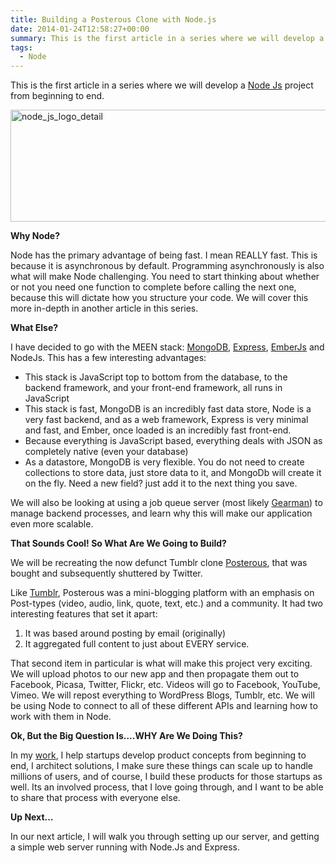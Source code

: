 ```yaml
---
title: Building a Posterous Clone with Node.js
date: 2014-01-24T12:58:27+00:00
summary: This is the first article in a series where we will develop a Node JS project from beginning to end. A quick introduction to what we are going to do, and everything that we are going to touch on in this project. Learning how to build a real product using Node.js, MongoDB, Express, Ember.js, and Gearman.
tags:
  - Node
---
```

This is the first article in a series where we will develop a <a title="Nodejs.org" href="http://nodejs.org" target="_blank">Node Js</a> project from beginning to end.

[<img class="alignnone size-full wp-image-569" alt="node_js_logo_detail" src="https://i1.wp.com/elliotbetancourt.knightlabs.co/wp-content/uploads/2014/01/node_js_logo_detail.png?resize=525%2C179" width="525" height="179" srcset="https://i2.wp.com/elliotbetancourt.com/wp-content/uploads/2014/01/node_js_logo_detail.png?w=574 574w, https://i2.wp.com/elliotbetancourt.com/wp-content/uploads/2014/01/node_js_logo_detail.png?resize=300%2C102 300w" sizes="(max-width: 525px) 100vw, 525px" data-recalc-dims="1" />](https://i1.wp.com/elliotbetancourt.knightlabs.co/wp-content/uploads/2014/01/node_js_logo_detail.png)

**Why Node?**

Node has the primary advantage of being fast. I mean REALLY fast. This is because it is asynchronous by default. Programming asynchronously is also what will make Node challenging. You need to start thinking about whether or not you need one function to complete before calling the next one, because this will dictate how you structure your code. We will cover this more in-depth in another article in this series.

**What Else?**

I have decided to go with the MEEN stack: <a href="http://www.mongodb.org" target="_blank">MongoDB</a>, <a href="http://expressjs.com" target="_blank">Express</a>, <a href="http://emberjs.com" target="_blank">EmberJs</a> and NodeJs. This has a few interesting advantages:

  * This stack is JavaScript top to bottom from the database, to the backend framework, and your front-end framework, all runs in JavaScript
  * This stack is fast, MongoDB is an incredibly fast data store, Node is a very fast backend, and as a web framework, Express is very minimal and fast, and Ember, once loaded is an incredibly fast front-end.
  * Because everything is JavaScript based, everything deals with JSON as completely native (even your database)
  * As a datastore, MongoDB is very flexible. You do not need to create collections to store data, just store data to it, and MongoDb will create it on the fly. Need a new field? just add it to the next thing you save.

We will also be looking at using a job queue server (most likely <a href="http://gearman.org" target="_blank">Gearman</a>) to manage backend processes, and learn why this will make our application even more scalable.

**That Sounds Cool! So What Are We Going to Build?**

We will be recreating the now defunct Tumblr clone <a title="About Posterous" href="http://en.wikipedia.org/wiki/Posterous" target="_blank">Posterous</a>, that was bought and subsequently shuttered by Twitter.

Like <a href="http://tumblr.com" target="_blank">Tumblr</a>, Posterous was a mini-blogging platform with an emphasis on Post-types (video, audio, link, quote, text, etc.) and a community. It had two interesting features that set it apart:

  1. It was based around posting by email (originally)
  2. It aggregated full content to just about EVERY service.

That second item in particular is what will make this project very exciting. We will upload photos to our new app and then propagate them out to Facebook, Picasa, Twitter, Flickr, etc. Videos will go to Facebook, YouTube, Vimeo. We will repost everything to WordPress Blogs, Tumblr, etc. We will be using Node to connect to all of these different APIs and learning how to work with them in Node.

**Ok, But the Big Question Is&#8230;.WHY Are We Doing This?**

In my <a href="http://www.hipdotmedia.com" target="_blank">work</a>, I help startups develop product concepts from beginning to end, I architect solutions, I make sure these things can scale up to handle millions of users, and of course, I build these products for those startups as well. Its an involved process, that I love going through, and I want to be able to share that process with everyone else.

**Up Next&#8230;**

In our next article, I will walk you through setting up our server, and getting a simple web server running with Node.Js and Express.
